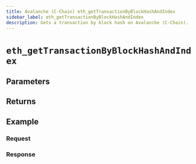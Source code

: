 ```yaml
---
title: Avalanche (C-Chain) eth_getTransactionByBlockHashAndIndex
sidebar_label: eth_getTransactionByBlockHashAndIndex
description: Gets a transaction by block hash on Avalanche (C-Chain).
---
```




# `eth_getTransactionByBlockHashAndIndex`

<Description />

## Parameters


<Params />

## Returns


<Returns />

## Example


<Example />

### Request


<Request />

### Response


<Response />
